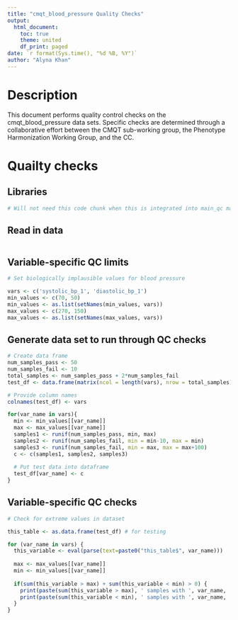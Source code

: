 ```yaml
---
title: "cmqt_blood_pressure Quality Checks"
output:
  html_document:
    toc: true
    theme: united
    df_print: paged
date: `r format(Sys.time(), "%d %B, %Y")`
author: "Alyna Khan"
---
```


# Description
<Provide a description of table>

This document performs quality control checks on the cmqt_blood_pressure data sets. Specific checks are determined through a collaborative effort between the CMQT sub-working group, the Phenotype Harmonization Working Group, and the CC. 

# Quailty checks
## Libraries
```r
# Will not need this code chunk when this is integrated into main_qc markdown doc
```

## Read in data
```r

```

## Variable-specific QC limits
```r
# Set biologically implausible values for blood pressure

vars <- c('systolic_bp_1', 'diastolic_bp_1')
min_values <- c(70, 50) 
min_values <- as.list(setNames(min_values, vars))
max_values <- c(270, 150)
max_values <- as.list(setNames(max_values, vars))
```

## Generate data set to run through QC checks 
```r
# Create data frame 
num_samples_pass <- 50 
num_samples_fail <- 10
total_samples <- num_samples_pass + 2*num_samples_fail
test_df <- data.frame(matrix(ncol = length(vars), nrow = total_samples))

# Provide column names
colnames(test_df) <- vars

for(var_name in vars){
  min <- min_values[[var_name]]
  max <- max_values[[var_name]]
  samples1 <- runif(num_samples_pass, min, max)
  samples2 <- runif(num_samples_fail, min = min-10, max = min)
  samples3 <- runif(num_samples_fail, min = max, max = max+100)
  c <- c(samples1, samples2, samples3)
  
  # Put test data into dataframe
  test_df[var_name] <- c
}
```

## Variable-specific QC checks
```r
# Check for extreme values in dataset

this_table <- as.data.frame(test_df) # for testing

for (var_name in vars) {
  this_variable <- eval(parse(text=paste0("this_table$", var_name)))
  
  max <- max_values[[var_name]]
  min <- min_values[[var_name]]
  
  if(sum(this_variable > max) + sum(this_variable < min) > 0) {
    print(paste(sum(this_variable > max), ' samples with ', var_name, '>', max))
    print(paste(sum(this_variable < min), ' samples with ', var_name, '<', min))
  }
}
```